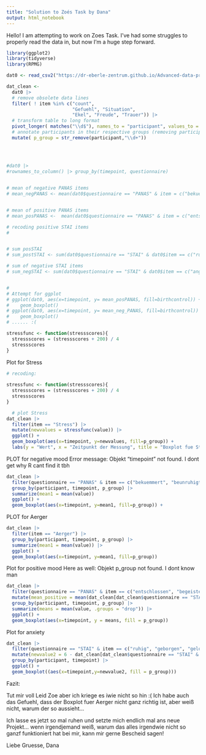 ```yaml
---
title: "Solution to Zoés Task by Dana"
output: html_notebook
---
```


Hello! 
I am attempting to work on Zoes Task. I've had some struggles to properly
read the data in, but now I'm a huge step forward.


```r
library(ggplot2)
library(tidyverse)
library(RPMG)
```


```r

dat0 <- read_csv2("https://dr-eberle-zentrum.github.io/Advanced-data-processing-with-R/Projects/zoebuerger/Data_mood_stress.csv") 

dat_clean <- 
  dat0 |> 
  # remove obsolete data lines
  filter( ! item %in% c("count", 
                        "Gefuehl", "Situation",
                        "Ekel", "Freude", "Trauer")) |> 
  # transform table to long format
  pivot_longer( matches("\\d$"), names_to = "participant", values_to = "value") |> 
  # annotate participants in their respective groups (removing participant number)
  mutate( p_group = str_remove(participant,"\\d+"))
  

  
  
#dat0 |> 
#rownames_to_column() |> group_by(timepoint, questionnaire)


# mean of negative PANAS items
# mean_negPANAS <- mean(dat0$questionnaire == "PANAS" & item = c("bekuemmert", "beunruhigt", "schuldig", "erschreckt", "feindselig", "reizbar", "beschaemt", "nervoes", "aengstlich", "furchtsam"))


# mean of positive PANAS items
# mean_posPANAS <-  mean(dat0$questionnaire == "PANAS" & item = c("entschlossen", "begeistert", "aufmerksam", "stark", "interessiert", "aktiv", "wachsam", "angeregt", "stolz", "schwungvoll")),

# recoding positive STAI items
# 


# sum posSTAI
# sum_postSTAI <- sum(dat0$questionnaire == "STAI" & dat0$item == c("ruhig", "geborgen", "geloest", "ausgeruht", "wohl", "selbstsicher", "entspannt", "zufrieden", "froh", "vergnuegt"))

# sum of negative STAI items
# sum_negSTAI <- sum(dat0$questionnaire == "STAI" & dat0$item == c("angespannt", "bekuemmert", "aufgeregt", "schiefgehen", "beunruhigt", "nervoes", "zappelig", "erkrampft", "besorgt", "ueberreizt"))


# 
# Attempt for ggplot
# ggplot(dat0, aes(x=timepoint, y= mean_posPANAS, fill=birthcontrol)) + 
#    geom_boxplot()
# ggplot(dat0, aes(x=timepoint, y= mean_neg_PANAS, fill=birthcontrol)) + 
#    geom_boxplot()
# ...... :(

stressfunc <- function(stressscores){
  stressscores = (stressscores + 200) / 4
  stressscores
}

```

Plot for Stress

```r
# recoding:
  
stressfunc <- function(stressscores){
  stressscores = (stressscores + 200) / 4
  stressscores
}

  # plot Stress
dat_clean |>
  filter(item == "Stress") |> 
  mutate(newvalues = stressfunc(value)) |> 
  ggplot() +
  geom_boxplot(aes(x=timepoint, y=newvalues, fill=p_group)) +
  labs(y = "Wert", x = "Zeitpunkt der Messung", title = "Boxplot fue Stress")

```

PLOT for negative mood
Error message: Objekt "timepoint" not found. I dont get why R cant find it tbh

```r

dat_clean |> 
  filter(questionnaire == "PANAS" & item == c("bekuemmert", "beunruhigt", "schuldig", "erschreckt", "feindselig", "reizbar", "beschaemt", "nervoes", "aengstlich", "furchtsam")) |> 
  group_by(participant, timepoint, p_group) |> 
  summarize(mean1 = mean(value))
  ggplot() +
  geom_boxplot(aes(x=timepoint, y=mean1, fill=p_group)) +


```

PLOT for Aerger


```r

dat_clean |>
  filter(item == "Aerger") |> 
  group_by(participant, timepoint, p_group) |> 
  summarize(mean1 = mean(value)) |> 
  ggplot() +
  geom_boxplot(aes(x=timepoint, y=mean1, fill=p_group))


```

Plot for positive mood 
Here as well: Objekt p_group not found. I dont know man

```r
dat_clean |> 
  filter(questionnaire == "PANAS" & item == c("entschlossen", "begeistert", "aufmerksam", "stark", "interessiert", "aktiv", "wachsam", "angeregt", "stolz", "schwungvoll")) |> 
  mutate(mean_positive = mean(dat_clean[dat_clean$questionnaire == "STAI" & dat_clean$item == c("entschlossen", "begeistert", "aufmerksam", "stark", "interessiert", "aktiv", "wachsam", "angeregt", "stolz", "schwungvoll"),]$value)) |> 
  group_by(participant, timepoint, p_group) |> 
  summarize(means = mean(value, .groups = "drop")) |> 
  ggplot() +
  geom_boxplot(aes(x=timepoint, y = means, fill = p_group))


```

Plot for anxiety

```r

dat_clean |> 
  filter(questionnaire == "STAI" & item == c("ruhig", "geborgen", "geloest", "ausgeruht", "wohl", "selbstsicher", "entspannt", "zufrieden", "froh", "vergnuegt")) |> 
  mutate(newvalue2 = 6 - dat_clean[dat_clean$questionnaire == "STAI" & dat_clean$item == c("ruhig", "geborgen", "geloest", "ausgeruht", "wohl", "selbstsicher", "entspannt", "zufrieden", "froh", "vergnuegt"),]$value) |> 
  group_by(participant, timepoint) |> 
  ggplot() +
  geom_boxplot((aes(x=timepoint,y=newvalue2, fill = p_group)))

```


Fazit:

Tut mir voll Leid Zoe aber ich kriege es iwie nicht so hin :( Ich habe auch das Gefuehl, dass
der Boxplot fuer Aerger nicht ganz richtig ist, aber weiß nicht, warum der so aussieht...

Ich lasse es jetzt so mal ruhen und setzte mich endlich mal ans neue Projekt...
wenn irgendjemand weiß, warum das alles irgendwie nicht so ganzf funktioniert hat bei mir,
kann mir gerne Bescheid sagen!

Liebe Gruesse,
Dana
